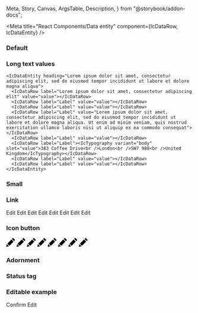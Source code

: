   Meta,
  Story,
  Canvas,
  ArgsTable,
  Description,
} from "@storybook/addon-docs";

<Meta
  title="React Components/Data entity"
  component={IcDataRow, IcDataEntity}
/>

<Description markdown={readme} />

### Default

<Canvas>
  <Story name="Default">
     <IcDataEntity heading="Data">
      <IcDataRow label="Label" value="value"></IcDataRow>
      <IcDataRow label="Label" value="value"></IcDataRow>
      <IcDataRow label="Label" value="value"></IcDataRow>
      <IcDataRow label="Label" value="value"></IcDataRow>
      <IcDataRow label="Label" value="value"></IcDataRow>
      <IcDataRow label="Label" value="value"></IcDataRow>
      <IcDataRow label="Label" value="value"></IcDataRow>
      <IcDataRow label="Label" value="value"></IcDataRow>
    </IcDataEntity>
  </Story>
</Canvas>

### Long text values

<Canvas>
  <Story name="Long text values">
     
    <IcDataEntity heading="Lorem ipsum dolor sit amet, consectetur adipiscing elit, sed do eiusmod tempor incididunt ut labore et dolore magna aliqua">
      <IcDataRow label="Lorem ipsum dolor sit amet, consectetur adipiscing elit" value="value"></IcDataRow>
      <IcDataRow label="Label" value="value"></IcDataRow>
      <IcDataRow label="Label" value="value"></IcDataRow>
      <IcDataRow label="Label" value="Lorem ipsum dolor sit amet, consectetur adipiscing elit, sed do eiusmod tempor incididunt ut labore et dolore magna aliqua. Ut enim ad minim veniam, quis nostrud exercitation ullamco laboris nisi ut aliquip ex ea commodo consequat"></IcDataRow>
      <IcDataRow label="Label" value="value"></IcDataRow>
      <IcDataRow label="Label"><IcTypography variant="body" slot="value">383 Coffee Drive<br />London<br />SW7 988<br />United Kingdom</IcTypography></IcDataRow>
      <IcDataRow label="Label" value="value"></IcDataRow>
      <IcDataRow label="Label" value="value"></IcDataRow>
    </IcDataEntity>
  </Story>
</Canvas>

### Small

<Canvas>
  <Story name="Small">
     <IcDataEntity heading="Data" small>
      <IcDataRow label="Label" value="value"></IcDataRow>
      <IcDataRow label="Label" value="value"></IcDataRow>
      <IcDataRow label="Label" value="value"></IcDataRow>
      <IcDataRow label="Label" value="value"></IcDataRow>
      <IcDataRow label="Label" value="value"></IcDataRow>
      <IcDataRow label="Label" value="value"></IcDataRow>
      <IcDataRow label="Label" value="value"></IcDataRow>
      <IcDataRow label="Label" value="value"></IcDataRow>
    </IcDataEntity>
  </Story>
</Canvas>

### Link

<Canvas>
  <Story name="Link">
     <IcDataEntity heading="Data">
      <IcDataRow label="Label" value="value"
        ><IcLink href="/" slot="end-component">Edit</IcLink></IcDataRow
      >
      <IcDataRow label="Label" value="value"
        ><IcLink href="/" slot="end-component">Edit</IcLink></IcDataRow
      >
      <IcDataRow label="Label" value="value"
        ><IcLink href="/" slot="end-component">Edit</IcLink></IcDataRow
      >
      <IcDataRow label="Label" value="value"
        ><IcLink href="/" slot="end-component">Edit</IcLink></IcDataRow
      >
      <IcDataRow label="Label" value="value"
        ><IcLink href="/" slot="end-component">Edit</IcLink></IcDataRow
      >
      <IcDataRow label="Label" value="value"
        ><IcLink href="/" slot="end-component">Edit</IcLink></IcDataRow
      >
      <IcDataRow label="Label" value="value"
        ><IcLink href="/" slot="end-component">Edit</IcLink></IcDataRow
      >
      <IcDataRow label="Label" value="value"
        ><IcLink href="/" slot="end-component">Edit</IcLink></IcDataRow
      >
    </IcDataEntity>
  </Story>
</Canvas>

### Icon button

<Canvas>
  <Story name="Icon button">
     <IcDataEntity heading="Data">
      <IcDataRow label="Label" value="value"
        ><IcButton variant="icon" aria-label="Edit" slot="end-component"
          ><svg
            xmlns="http://www.w3.org/2000/svg"
            width="24"
            height="24"
            viewBox="0 0 24 24"
          >
            <path
              d="M7.127 22.562l-7.127 1.438 1.438-7.128 5.689 5.69zm1.414-1.414l11.228-11.225-5.69-5.692-11.227 11.227 5.689 5.69zm9.768-21.148l-2.816 2.817 5.691 5.691 2.816-2.819-5.691-5.689z"
            /></svg></IcButton
      ></IcDataRow>
      <IcDataRow label="Label" value="value"
        ><IcButton variant="icon" aria-label="Edit" slot="end-component"
          ><svg
            xmlns="http://www.w3.org/2000/svg"
            width="24"
            height="24"
            viewBox="0 0 24 24"
          >
            <path
              d="M7.127 22.562l-7.127 1.438 1.438-7.128 5.689 5.69zm1.414-1.414l11.228-11.225-5.69-5.692-11.227 11.227 5.689 5.69zm9.768-21.148l-2.816 2.817 5.691 5.691 2.816-2.819-5.691-5.689z"
            /></svg></IcButton
      ></IcDataRow>
      <IcDataRow label="Label" value="value"
        ><IcButton variant="icon" aria-label="Edit" slot="end-component"
          ><svg
            xmlns="http://www.w3.org/2000/svg"
            width="24"
            height="24"
            viewBox="0 0 24 24"
          >
            <path
              d="M7.127 22.562l-7.127 1.438 1.438-7.128 5.689 5.69zm1.414-1.414l11.228-11.225-5.69-5.692-11.227 11.227 5.689 5.69zm9.768-21.148l-2.816 2.817 5.691 5.691 2.816-2.819-5.691-5.689z"
            /></svg></IcButton
      ></IcDataRow>
      <IcDataRow label="Label" value="value"
        ><IcButton variant="icon" aria-label="Edit" slot="end-component"
          ><svg
            xmlns="http://www.w3.org/2000/svg"
            width="24"
            height="24"
            viewBox="0 0 24 24"
          >
            <path
              d="M7.127 22.562l-7.127 1.438 1.438-7.128 5.689 5.69zm1.414-1.414l11.228-11.225-5.69-5.692-11.227 11.227 5.689 5.69zm9.768-21.148l-2.816 2.817 5.691 5.691 2.816-2.819-5.691-5.689z"
            /></svg></IcButton
      ></IcDataRow>
      <IcDataRow label="Label" value="value"
        ><IcButton variant="icon" aria-label="Edit" slot="end-component"
          ><svg
            xmlns="http://www.w3.org/2000/svg"
            width="24"
            height="24"
            viewBox="0 0 24 24"
          >
            <path
              d="M7.127 22.562l-7.127 1.438 1.438-7.128 5.689 5.69zm1.414-1.414l11.228-11.225-5.69-5.692-11.227 11.227 5.689 5.69zm9.768-21.148l-2.816 2.817 5.691 5.691 2.816-2.819-5.691-5.689z"
            /></svg></IcButton
      ></IcDataRow>
      <IcDataRow label="Label" value="value"
        ><IcButton variant="icon" aria-label="Edit" slot="end-component"
          ><svg
            xmlns="http://www.w3.org/2000/svg"
            width="24"
            height="24"
            viewBox="0 0 24 24"
          >
            <path
              d="M7.127 22.562l-7.127 1.438 1.438-7.128 5.689 5.69zm1.414-1.414l11.228-11.225-5.69-5.692-11.227 11.227 5.689 5.69zm9.768-21.148l-2.816 2.817 5.691 5.691 2.816-2.819-5.691-5.689z"
            /></svg></IcButton
      ></IcDataRow>
      <IcDataRow label="Label" value="value"
        ><IcButton variant="icon" aria-label="Edit" slot="end-component"
          ><svg
            xmlns="http://www.w3.org/2000/svg"
            width="24"
            height="24"
            viewBox="0 0 24 24"
          >
            <path
              d="M7.127 22.562l-7.127 1.438 1.438-7.128 5.689 5.69zm1.414-1.414l11.228-11.225-5.69-5.692-11.227 11.227 5.689 5.69zm9.768-21.148l-2.816 2.817 5.691 5.691 2.816-2.819-5.691-5.689z"
            /></svg></IcButton
      ></IcDataRow>
      <IcDataRow label="Label" value="value"
        ><IcButton variant="icon" aria-label="Edit" slot="end-component"
          ><svg
            xmlns="http://www.w3.org/2000/svg"
            width="24"
            height="24"
            viewBox="0 0 24 24"
          >
            <path
              d="M7.127 22.562l-7.127 1.438 1.438-7.128 5.689 5.69zm1.414-1.414l11.228-11.225-5.69-5.692-11.227 11.227 5.689 5.69zm9.768-21.148l-2.816 2.817 5.691 5.691 2.816-2.819-5.691-5.689z"
            /></svg></IcButton
      ></IcDataRow>
    </IcDataEntity>
  </Story>
</Canvas>

### Adornment

<Canvas>
  <Story name="Adornment">
     <IcDataEntity heading="Data">
      <IcDataRow label="Label" value="value"
        ><IcStatusTag
          status="success"
          label="complete"
          variant="secondary"
          slot="end-component"
      /></IcDataRow>
      <IcDataRow label="Label" value="value"
        ><IcStatusTag
          status="success"
          label="complete"
          variant="secondary"
          slot="end-component"
      /></IcDataRow>
      <IcDataRow label="Label" value="value"
        ><IcStatusTag
          status="success"
          label="complete"
          variant="secondary"
          slot="end-component"
      /></IcDataRow>
      <IcDataRow label="Label" value="value"
        ><IcStatusTag
          status="success"
          label="complete"
          variant="secondary"
          slot="end-component"
      /></IcDataRow>
      <IcDataRow label="Label" value="value"
        ><IcStatusTag
          status="success"
          label="complete"
          variant="secondary"
          slot="end-component"
      /></IcDataRow>
      <IcDataRow label="Label" value="value"
        ><IcStatusTag
          status="success"
          label="complete"
          variant="secondary"
          slot="end-component"
      /></IcDataRow>
      <IcDataRow label="Label" value="value"
        ><IcStatusTag
          status="success"
          label="complete"
          variant="secondary"
          slot="end-component"
      /></IcDataRow>
      <IcDataRow label="Label" value="value"
        ><IcStatusTag
          status="success"
          label="complete"
          variant="secondary"
          slot="end-component"
      /></IcDataRow>
    </IcDataEntity>
  </Story>
</Canvas>

### Status tag

<Canvas>
  <Story name="Status tag">
     <IcDataEntity heading="Data">
      <IcDataRow label="Label"
        ><IcStatusTag
          status="success"
          label="approved"
          variant="secondary"
          slot="value"
      /></IcDataRow>
      <IcDataRow label="Label"
        ><IcStatusTag
          status="success"
          label="approved"
          variant="secondary"
          slot="value"
      /></IcDataRow>
      <IcDataRow label="Label"
        ><IcStatusTag
          status="success"
          label="approved"
          variant="secondary"
          slot="value"
      /></IcDataRow>
      <IcDataRow label="Label"
        ><IcStatusTag
          status="success"
          label="approved"
          variant="secondary"
          slot="value"
      /></IcDataRow>
      <IcDataRow label="Label"
        ><IcStatusTag
          status="success"
          label="approved"
          variant="secondary"
          slot="value"
      /></IcDataRow>
      <IcDataRow label="Label"
        ><IcStatusTag
          status="success"
          label="approved"
          variant="secondary"
          slot="value"
      /></IcDataRow>
      <IcDataRow label="Label"
        ><IcStatusTag
          status="success"
          label="approved"
          variant="secondary"
          slot="value"
      /></IcDataRow>
      <IcDataRow label="Label"
        ><IcStatusTag
          status="success"
          label="approved"
          variant="secondary"
          slot="value"
      /></IcDataRow>
    </IcDataEntity>
  </Story>
</Canvas>

### Editable example

<Canvas>
  <Story name="Editable example">
     <IcDataEntity heading="Data">
        <IcDataRow label="Label"
          ><IcTextField
            slot="value"
            label="label"
            value="value"
            readonly
          ></IcTextField
        ></IcDataRow>
        <IcDataRow label="Label"
          ><IcTextField
            slot="value"
            label="label"
            value="value"
            readonly
          ></IcTextField
        ></IcDataRow>
        <IcDataRow label="Label"
          ><IcTextField
            slot="value"
            label="label"
            value="value"
            readonly
          ></IcTextField
        ></IcDataRow>
        <IcDataRow label="Label"
          ><IcTextField
            slot="value"
            label="label"
            value="value"
            readonly
          ></IcTextField
        ></IcDataRow>
        <IcDataRow label="Label"
          ><IcTextField
            slot="value"
            label="label"
            value="value"
            readonly
          ></IcTextField
        ></IcDataRow>
        <IcDataRow label="Label"
          ><IcTextField
            slot="value"
            label="label"
            value="value"
            readonly
          ></IcTextField
        ></IcDataRow>
        <IcDataRow label="Label"
          ><IcTextField
            slot="value"
            label="label"
            value="value"
            readonly
          ></IcTextField
        ></IcDataRow>
        <IcDataRow label="Label"
          ><IcTextField
            slot="value"
            label="label"
            value="value"
            readonly
          ></IcTextField
        ></IcDataRow>
      </IcDataEntity>
      <IcButton
        onclick="
          var textFields = document.querySelectorAll('ic-text-field');
          for (var i=0; i < textFields.length; i++) {
            textFields[i].setAttribute('readonly', '');
          }"
        style={{
          marginRight: "var(--ic-space-md)",
          marginTop: "var(--ic-space-lg)",
        }}
      >
        Confirm
      </IcButton>
      <IcButton
        onclick="
          var textFields = document.querySelectorAll('ic-text-field');
          for (var i=0; i < textFields.length; i++) {
            textFields[i].removeAttribute('readonly');
          }"
        variant="secondary"
        style={{ marginTop: "var(--ic-space-lg)" }}
      >
        Edit
    </IcButton>
  </Story>
</Canvas>

